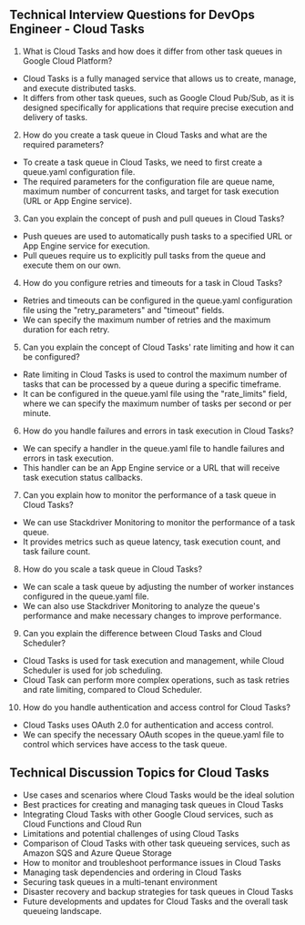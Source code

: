 

## Technical Interview Questions for DevOps Engineer - Cloud Tasks
1. What is Cloud Tasks and how does it differ from other task queues in Google Cloud Platform?
- Cloud Tasks is a fully managed service that allows us to create, manage, and execute distributed tasks.
- It differs from other task queues, such as Google Cloud Pub/Sub, as it is designed specifically for applications that require precise execution and delivery of tasks.

2. How do you create a task queue in Cloud Tasks and what are the required parameters?
- To create a task queue in Cloud Tasks, we need to first create a queue.yaml configuration file.
- The required parameters for the configuration file are queue name, maximum number of concurrent tasks, and target for task execution (URL or App Engine service).

3. Can you explain the concept of push and pull queues in Cloud Tasks?
- Push queues are used to automatically push tasks to a specified URL or App Engine service for execution.
- Pull queues require us to explicitly pull tasks from the queue and execute them on our own.

4. How do you configure retries and timeouts for a task in Cloud Tasks?
- Retries and timeouts can be configured in the queue.yaml configuration file using the "retry_parameters" and "timeout" fields.
- We can specify the maximum number of retries and the maximum duration for each retry.

5. Can you explain the concept of Cloud Tasks' rate limiting and how it can be configured?
- Rate limiting in Cloud Tasks is used to control the maximum number of tasks that can be processed by a queue during a specific timeframe.
- It can be configured in the queue.yaml file using the "rate_limits" field, where we can specify the maximum number of tasks per second or per minute.

6. How do you handle failures and errors in task execution in Cloud Tasks?
- We can specify a handler in the queue.yaml file to handle failures and errors in task execution.
- This handler can be an App Engine service or a URL that will receive task execution status callbacks.

7. Can you explain how to monitor the performance of a task queue in Cloud Tasks?
- We can use Stackdriver Monitoring to monitor the performance of a task queue.
- It provides metrics such as queue latency, task execution count, and task failure count.

8. How do you scale a task queue in Cloud Tasks?
- We can scale a task queue by adjusting the number of worker instances configured in the queue.yaml file.
- We can also use Stackdriver Monitoring to analyze the queue's performance and make necessary changes to improve performance.

9. Can you explain the difference between Cloud Tasks and Cloud Scheduler?
- Cloud Tasks is used for task execution and management, while Cloud Scheduler is used for job scheduling.
- Cloud Task can perform more complex operations, such as task retries and rate limiting, compared to Cloud Scheduler.

10. How do you handle authentication and access control for Cloud Tasks?
- Cloud Tasks uses OAuth 2.0 for authentication and access control.
- We can specify the necessary OAuth scopes in the queue.yaml file to control which services have access to the task queue.

## Technical Discussion Topics for Cloud Tasks
- Use cases and scenarios where Cloud Tasks would be the ideal solution
- Best practices for creating and managing task queues in Cloud Tasks
- Integrating Cloud Tasks with other Google Cloud services, such as Cloud Functions and Cloud Run
- Limitations and potential challenges of using Cloud Tasks
- Comparison of Cloud Tasks with other task queueing services, such as Amazon SQS and Azure Queue Storage
- How to monitor and troubleshoot performance issues in Cloud Tasks
- Managing task dependencies and ordering in Cloud Tasks
- Securing task queues in a multi-tenant environment
- Disaster recovery and backup strategies for task queues in Cloud Tasks
- Future developments and updates for Cloud Tasks and the overall task queueing landscape.